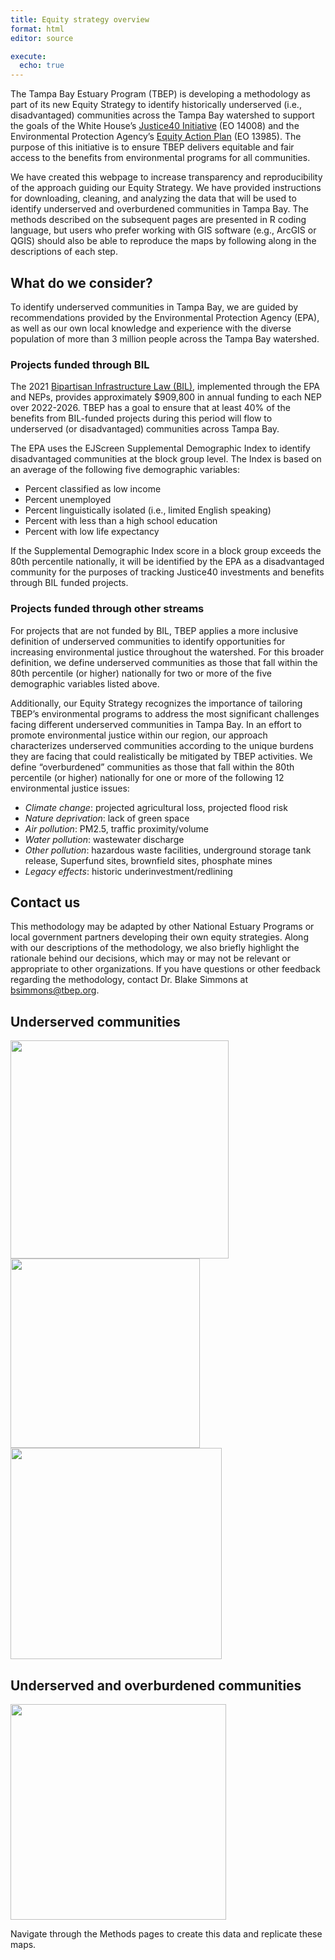 ```yaml
---
title: Equity strategy overview
format: html
editor: source

execute:
  echo: true
---
```


The Tampa Bay Estuary Program (TBEP) is developing a methodology as part of its new Equity Strategy to identify historically underserved (i.e., disadvantaged) communities across the Tampa Bay watershed to support the goals of the White House's [Justice40 Initiative](https://www.whitehouse.gov/environmentaljustice/justice40/){target="_blank"} (EO 14008) and the Environmental Protection Agency's [Equity Action Plan](https://www.epa.gov/environmentaljustice/equity-action-plan){target="_blank"} (EO 13985). The purpose of this initiative is to ensure TBEP delivers equitable and fair access to the benefits from environmental programs for all communities.

We have created this webpage to increase transparency and reproducibility of the approach guiding our Equity Strategy. We have provided instructions for downloading, cleaning, and analyzing the data that will be used to identify underserved and overburdened communities in Tampa Bay. The methods described on the subsequent pages are presented in R coding language, but users who prefer working with GIS software (e.g., ArcGIS or QGIS) should also be able to reproduce the maps by following along in the descriptions of each step.

## What do we consider?

To identify underserved communities in Tampa Bay, we are guided by recommendations provided by the Environmental Protection Agency (EPA), as well as our own local knowledge and experience with the diverse population of more than 3 million people across the Tampa Bay watershed.

### Projects funded through BIL

The 2021 [Bipartisan Infrastructure Law (BIL)]("https://www.transportation.gov/bipartisan-infrastructure-law"), implemented through the EPA and NEPs, provides approximately \$909,800 in annual funding to each NEP over 2022-2026. TBEP has a goal to ensure that at least 40% of the benefits from BIL-funded projects during this period will flow to underserved (or disadvantaged) communities across Tampa Bay.

The EPA uses the EJScreen Supplemental Demographic Index to identify disadvantaged communities at the block group level. The Index is based on an average of the following five demographic variables:

-   Percent classified as low income
-   Percent unemployed
-   Percent linguistically isolated (i.e., limited English speaking)
-   Percent with less than a high school education
-   Percent with low life expectancy

If the Supplemental Demographic Index score in a block group exceeds the 80th percentile nationally, it will be identified by the EPA as a disadvantaged community for the purposes of tracking Justice40 investments and benefits through BIL funded projects.

### Projects funded through other streams

For projects that are not funded by BIL, TBEP applies a more inclusive definition of underserved communities to identify opportunities for increasing environmental justice throughout the watershed. For this broader definition, we define underserved communities as those that fall within the 80th percentile (or higher) nationally for two or more of the five demographic variables listed above.

Additionally, our Equity Strategy recognizes the importance of tailoring TBEP's environmental programs to address the most significant challenges facing different underserved communities in Tampa Bay. In an effort to promote environmental justice within our region, our approach characterizes underserved communities according to the unique burdens they are facing that could realistically be mitigated by TBEP activities. We define "overburdened" communities as those that fall within the 80th percentile (or higher) nationally for one or more of the following 12 environmental justice issues:

-   *Climate change*: projected agricultural loss, projected flood risk
-   *Nature deprivation*: lack of green space
-   *Air pollution*: PM2.5, traffic proximity/volume
-   *Water pollution*: wastewater discharge
-   *Other pollution*: hazardous waste facilities, underground storage tank release, Superfund sites, brownfield sites, phosphate mines
-   *Legacy effects*: historic underinvestment/redlining

## Contact us

This methodology may be adapted by other National Estuary Programs or local government partners developing their own equity strategies. Along with our descriptions of the methodology, we also briefly highlight the rationale behind our decisions, which may or may not be relevant or appropriate to other organizations. If you have questions or other feedback regarding the methodology, contact Dr. Blake Simmons at [bsimmons\@tbep.org](mailto:bsimmons@tbep.org).

## Underserved communities

![](img/TB Underserved Community Map1.png){fig-align="center" width="349"} ![](img/TB Underserved Community Map2.png){fig-align="center" width="303"} ![](img/TB Underserved Community Map3.png){fig-align="center" width="338"}

## Underserved and overburdened communities

![](img/TB UnderOver Community Map.png){fig-align="left" width="345"}

Navigate through the Methods pages to create this data and replicate these maps.
